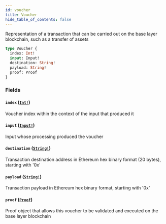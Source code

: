 ```yaml
---
id: voucher
title: Voucher
hide_table_of_contents: false
---
```



Representation of a transaction that can be carried out on the base layer blockchain, such as a transfer of assets

```graphql
type Voucher {
  index: Int!
  input: Input!
  destination: String!
  payload: String!
  proof: Proof
}
```


### Fields

#### `index` ([`Int!`](../../scalars/int))

Voucher index within the context of the input that produced it


#### `input` ([`Input!`](../../objects/input))

Input whose processing produced the voucher


#### `destination` ([`String!`](../../scalars/string))

Transaction destination address in Ethereum hex binary format (20 bytes), starting with '0x'


#### `payload` ([`String!`](../../scalars/string))

Transaction payload in Ethereum hex binary format, starting with '0x'


#### `proof` ([`Proof`](../../objects/proof))

Proof object that allows this voucher to be validated and executed on the base layer blockchain




